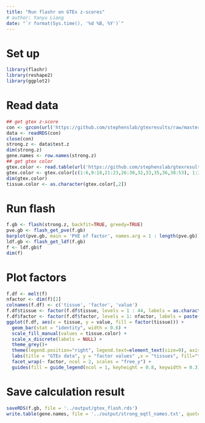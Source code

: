 ```yaml
---
title: "Run flashr on GTEx z-scores"
# author: Yanyu Liang
date: "`r format(Sys.time(), '%d %B, %Y')`"
---
```


# Set up

```r
library(flashr)
library(reshape2)
library(ggplot2)
```

# Read data

```r
## get gtex z-score
con <- gzcon(url('https://github.com/stephenslab/gtexresults/raw/master/data/MatrixEQTLSumStats.Portable.Z.rds'))
data <- readRDS(con)
close(con)
strong.z <- data$test.z
dim(strong.z)
gene.names <- row.names(strong.z)
## get gtex color
gtex.color <- read.table(url('https://github.com/stephenslab/gtexresults/raw/master/data/GTExColors.txt'), sep = '\t', comment.char = '')
gtex.color <- gtex.color[c(1:6,9:18,21:23,26:30,32,33,35,36,38:53), 1:2]
dim(gtex.color)
tissue.color <- as.character(gtex.color[,2])
```

# Run flash

```r
f.gb <- flash(strong.z, backfit=TRUE, greedy=TRUE)
pve.gb <- flash_get_pve(f.gb)
barplot(pve.gb, main = 'PVE of factor', names.arg = 1 : length(pve.gb))
ldf.gb <- flash_get_ldf(f.gb)
f <- ldf.gb$f
dim(f)
```

# Plot factors

```r
f.df <- melt(f)
nfactor <- dim(f)[2]
colnames(f.df) <- c('tissue', 'factor', 'value')
f.df$tissue <- factor(f.df$tissue, levels = 1 : 44, labels = as.character(gtex.color[,1]) )
f.df$factor <- factor(f.df$factor, levels = 1: nfactor, labels = paste("Factor", 1 : nfactor,"; pve:", round(pve.gb, 3)))
ggplot(f.df, aes(x = tissue, y = value, fill = factor(tissue))) +
  geom_bar(stat = "identity", width = 0.6) +
  scale_fill_manual(values = tissue.color) +
  scale_x_discrete(labels = NULL) +
  theme_grey()+
  theme(legend.position="right", legend.text=element_text(size=9), axis.text.y = element_text(size = 5)) + 
  labs(title = "GTEx data", y = "factor values" ,x = "tissues", fill="tissue") +
  facet_wrap(~ factor, ncol = 2, scales = "free_y") +
  guides(fill = guide_legend(ncol = 1, keyheight = 0.8, keywidth = 0.3))
```

# Save calculation result

```r
saveRDS(f.gb, file = '../output/gtex_flash.rds')
write.table(gene.names, file = '../output/strong_eqtl_names.txt', quote = F, row.names = F, col.names = F)
```
